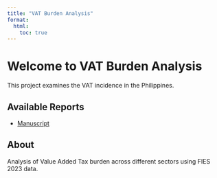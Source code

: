 ```yaml
---
title: "VAT Burden Analysis"
format:
  html:
    toc: true
---
```


# Welcome to VAT Burden Analysis

This project examines the VAT incidence in the Philippines.

## Available Reports

- [Manuscript](code/03_manuscript.html)


## About

Analysis of Value Added Tax burden across different sectors using FIES 2023 data.